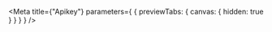 
<Meta
  title={"Apikey"}
  parameters={
    {
      previewTabs: {
        canvas: {
          hidden: true
        }
      }
    }
  }
/>

<D2ApiKeyPageIndex />
